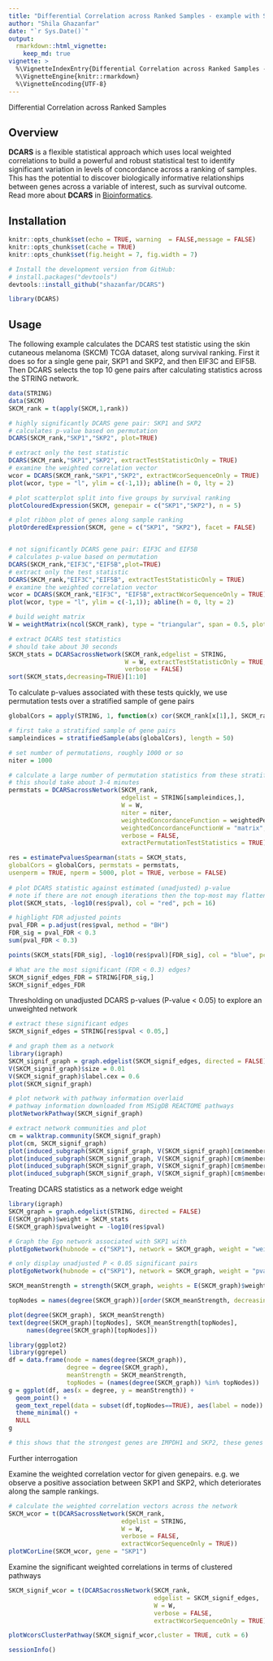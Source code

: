 ---
title: "Differential Correlation across Ranked Samples - example with Skin Cutaneous Melanoma data"
author: "Shila Ghazanfar"
date: "`r Sys.Date()`"
output:
  rmarkdown::html_vignette:
    keep_md: true
vignette: >
  %\VignetteIndexEntry{Differential Correlation across Ranked Samples - example with Skin Cutaneous Melanoma data}
  %\VignetteEngine{knitr::rmarkdown}
  %\VignetteEncoding{UTF-8}
---

Differential Correlation across Ranked Samples

Overview
--------

**DCARS** is a flexible statistical approach which uses local weighted correlations to build a powerful and robust statistical test to identify significant variation in levels of concordance across a ranking of samples. This has the potential to discover biologically informative relationships between genes across a variable of interest, such as survival outcome. Read more about **DCARS** in [Bioinformatics](https://doi.org/10.1093/bioinformatics/bty698).


Installation
--------

```{r setup, include=FALSE}
knitr::opts_chunk$set(echo = TRUE, warning  = FALSE,message = FALSE)
knitr::opts_chunk$set(cache = TRUE)
knitr::opts_chunk$set(fig.height = 7, fig.width = 7)
```

```{r, eval=FALSE}
# Install the development version from GitHub:
# install.packages("devtools")
devtools::install_github("shazanfar/DCARS")
```

```{r}
library(DCARS)
```


Usage
-----

The following example calculates the DCARS test statistic using the skin cutaneous melanoma (SKCM) TCGA dataset, along survival ranking. First it does so for a single gene pair, SKP1 and SKP2, and then EIF3C and EIF5B. Then DCARS selects the top 10 gene pairs after calculating statistics across the STRING network.

```{r}
data(STRING)
data(SKCM)
SKCM_rank = t(apply(SKCM,1,rank))

# highly significantly DCARS gene pair: SKP1 and SKP2
# calculates p-value based on permutation
DCARS(SKCM_rank,"SKP1","SKP2", plot=TRUE)

# extract only the test statistic
DCARS(SKCM_rank,"SKP1","SKP2", extractTestStatisticOnly = TRUE)
# examine the weighted correlation vector
wcor = DCARS(SKCM_rank,"SKP1","SKP2", extractWcorSequenceOnly = TRUE)
plot(wcor, type = "l", ylim = c(-1,1)); abline(h = 0, lty = 2)

# plot scatterplot split into five groups by survival ranking
plotColouredExpression(SKCM, genepair = c("SKP1","SKP2"), n = 5)

# plot ribbon plot of genes along sample ranking
plotOrderedExpression(SKCM, gene = c("SKP1", "SKP2"), facet = FALSE)


# not significantly DCARS gene pair: EIF3C and EIF5B
# calculates p-value based on permutation
DCARS(SKCM_rank,"EIF3C","EIF5B",plot=TRUE)
# extract only the test statistic
DCARS(SKCM_rank,"EIF3C","EIF5B", extractTestStatisticOnly = TRUE)
# examine the weighted correlation vector
wcor = DCARS(SKCM_rank,"EIF3C", "EIF5B",extractWcorSequenceOnly = TRUE)
plot(wcor, type = "l", ylim = c(-1,1)); abline(h = 0, lty = 2)

# build weight matrix
W = weightMatrix(ncol(SKCM_rank), type = "triangular", span = 0.5, plot = FALSE)

# extract DCARS test statistics
# should take about 30 seconds
SKCM_stats = DCARSacrossNetwork(SKCM_rank,edgelist = STRING,
                                W = W, extractTestStatisticOnly = TRUE,
                                verbose = FALSE)
sort(SKCM_stats,decreasing=TRUE)[1:10]
```

To calculate p-values associated with these tests quickly, we use permutation tests over a stratified sample of gene pairs

```{r}
globalCors = apply(STRING, 1, function(x) cor(SKCM_rank[x[1],], SKCM_rank[x[2],]))

# first take a stratified sample of gene pairs
sampleindices = stratifiedSample(abs(globalCors), length = 50)

# set number of permutations, roughly 1000 or so
niter = 1000

# calculate a large number of permutation statistics from these stratified sample pairs
# this should take about 3-4 minutes
permstats = DCARSacrossNetwork(SKCM_rank,
                               edgelist = STRING[sampleindices,],
                               W = W, 
                               niter = niter,
                               weightedConcordanceFunction = weightedPearson_matrix,
                               weightedConcordanceFunctionW = "matrix",
                               verbose = FALSE,
                               extractPermutationTestStatistics = TRUE)

res = estimatePvaluesSpearman(stats = SKCM_stats, 
globalCors = globalCors, permstats = permstats, 
usenperm = TRUE, nperm = 5000, plot = TRUE, verbose = FALSE)
                               
# plot DCARS statistic against estimated (unadjusted) p-value
# note if there are not enough iterations then the top-most may flatten out
plot(SKCM_stats, -log10(res$pval), col = "red", pch = 16)

# highlight FDR adjusted points
pval_FDR = p.adjust(res$pval, method = "BH")
FDR_sig = pval_FDR < 0.3
sum(pval_FDR < 0.3)

points(SKCM_stats[FDR_sig], -log10(res$pval)[FDR_sig], col = "blue", pch = 16, cex = 1.2)

# What are the most significant (FDR < 0.3) edges?
SKCM_signif_edges_FDR = STRING[FDR_sig,]
SKCM_signif_edges_FDR
```

Thresholding on unadjusted DCARS p-values (P-value < 0.05) to explore an unweighted network

```{r}
# extract these significant edges
SKCM_signif_edges = STRING[res$pval < 0.05,]

# and graph them as a network
library(igraph)
SKCM_signif_graph = graph.edgelist(SKCM_signif_edges, directed = FALSE)
V(SKCM_signif_graph)$size = 0.01
V(SKCM_signif_graph)$label.cex = 0.6
plot(SKCM_signif_graph)

# plot network with pathway information overlaid
# pathway information downloaded from MSigDB REACTOME pathways
plotNetworkPathway(SKCM_signif_graph)

# extract network communities and plot
cm = walktrap.community(SKCM_signif_graph)
plot(cm, SKCM_signif_graph)
plot(induced_subgraph(SKCM_signif_graph, V(SKCM_signif_graph)[cm$membership==1]))
plot(induced_subgraph(SKCM_signif_graph, V(SKCM_signif_graph)[cm$membership==2]))
plot(induced_subgraph(SKCM_signif_graph, V(SKCM_signif_graph)[cm$membership==3]))
plot(induced_subgraph(SKCM_signif_graph, V(SKCM_signif_graph)[cm$membership==4]))
```

Treating DCARS statistics as a network edge weight

```{r}
library(igraph)
SKCM_graph = graph.edgelist(STRING, directed = FALSE)
E(SKCM_graph)$weight = SKCM_stats
E(SKCM_graph)$pvalweight = -log10(res$pval)

# Graph the Ego network associated with SKP1 with 
plotEgoNetwork(hubnode = c("SKP1"), network = SKCM_graph, weight = "weight")

# only display unadjusted P < 0.05 significant pairs
plotEgoNetwork(hubnode = c("SKP1"), network = SKCM_graph, weight = "pvalweight", subset = TRUE, thresh = -log10(0.05))

SKCM_meanStrength = strength(SKCM_graph, weights = E(SKCM_graph)$weight)/degree(SKCM_graph)

topNodes = names(degree(SKCM_graph))[order(SKCM_meanStrength, decreasing = TRUE)[1:20]]

plot(degree(SKCM_graph), SKCM_meanStrength)
text(degree(SKCM_graph)[topNodes], SKCM_meanStrength[topNodes],
     names(degree(SKCM_graph)[topNodes]))

library(ggplot2)
library(ggrepel)
df = data.frame(node = names(degree(SKCM_graph)),
                degree = degree(SKCM_graph), 
                meanStrength = SKCM_meanStrength, 
                topNodes = (names(degree(SKCM_graph)) %in% topNodes))
g = ggplot(df, aes(x = degree, y = meanStrength)) +
  geom_point() + 
  geom_text_repel(data = subset(df,topNodes==TRUE), aes(label = node)) +
  theme_minimal() +
  NULL
g

# this shows that the strongest genes are IMPDH1 and SKP2, these genes have the highest mean edge weights
```

Further interrogation

Examine the weighted correlation vector for given genepairs. e.g. we observe a positive association between SKP1 and SKP2, which deteriorates along the sample rankings.

```{r}
# calculate the weighted correlation vectors across the network
SKCM_wcor = t(DCARSacrossNetwork(SKCM_rank,
                               edgelist = STRING,
                               W = W, 
                               verbose = FALSE,
                               extractWcorSequenceOnly = TRUE))
plotWCorLine(SKCM_wcor, gene = "SKP1")
```

Examine the significant weighted correlations in terms of clustered pathways

```{r}
SKCM_signif_wcor = t(DCARSacrossNetwork(SKCM_rank,
                                        edgelist = SKCM_signif_edges,
                                        W = W, 
                                        verbose = FALSE,
                                        extractWcorSequenceOnly = TRUE))

plotWcorsClusterPathway(SKCM_signif_wcor,cluster = TRUE, cutk = 6)
```


```{r}
sessionInfo()
```

